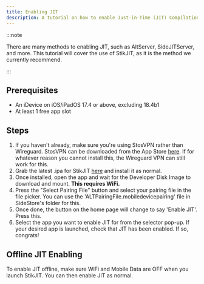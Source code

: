 ```yaml
---
title: Enabling JIT
description: A tutorial on how to enable Just-in-Time (JIT) Compilation for apps that require it.
---
```


:::note

There are many methods to enabling JIT, such as AltServer, SideJITServer, and more. This tutorial will cover the use of StikJIT, as it is the method we currently recommend.

:::

## Prerequisites
* An iDevice on iOS/iPadOS 17.4 or above, excluding 18.4b1
* At least 1 free app slot

## Steps
1. If you haven't already, make sure you're using StosVPN rather than Wireguard. StosVPN can be downloaded from the App Store [here](https://apps.apple.com/app/id6744003051). If for whatever reason you cannot install this, the Wireguard VPN can still work for this.
2. Grab the latest .ipa for StikJIT [here](https://nightly.link/0-Blu/StikJIT/workflows/build_ipa/main) and install it as normal.
3. Once installed, open the app and wait for the Developer Disk Image to download and mount. **This requires WiFi.**
4. Press the "Select Pairing File" button and select your pairing file in the file picker. You can use the 'ALTPairingFile.mobiledevicepairing' file in SideStore's folder for this.
5. Once done, the button on the home page will change to say 'Enable JIT'. Press this.
6. Select the app you want to enable JIT for from the selector pop-up. If your desired app is launched, check that JIT has been enabled. If so, congrats!

## Offline JIT Enabling
To enable JIT offline, make sure WiFi and Mobile Data are OFF when you launch StikJIT. You can then enable JIT as normal.